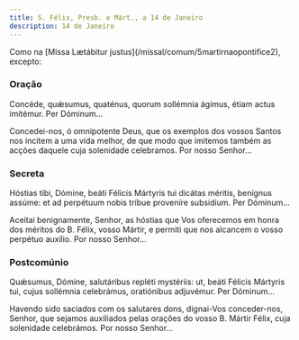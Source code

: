 ```yaml
---
title: S. Félix, Presb. e Márt., a 14 de Janeiro
description: 14 de Janeiro
---
```


<aside>
  Como na [Missa Lætábitur justus](/missal/comum/5martirnaopontifice2), excepto:
</aside>

### Oração

<div class="side-by-side not-content">

Concéde, quǽsumus, quaténus, quorum sollémnia ágimus, étiam actus imitémur. Per Dóminum...

Concedei-nos, ó omnipotente Deus, que os exemplos dos vossos Santos nos incitem a uma vida melhor, de que modo que imitemos também as acções daquele cuja solenidade celebramos. Por nosso Senhor...

</div>

### Secreta

<div class="side-by-side not-content">

Hóstias tibi, Dómine, beáti Félicis Mártyris tui dicátas méritis, benígnus assúme: et ad perpétuum nobis tríbue proveníre subsídium. Per Dóminum...

Aceitai benignamente, Senhor, as hóstias que Vos oferecemos em honra dos méritos do B. Félix, vosso Mártir, e permiti que nos alcancem o vosso perpétuo auxílio. Por nosso Senhor...

</div>

### Postcomúnio

<div class="side-by-side not-content">

Quǽsumus, Dómine, salutáribus repléti mystériis: ut, beáti Félicis Mártyris tui, cujus sollémnia celebrámus, oratiónibus adjuvémur. Per Dóminum...

Havendo sido saciados com os salutares dons, dignai-Vos conceder-nos, Senhor, que sejamos auxiliados pelas orações do vosso B. Mártir Félix, cuja solenidade celebrámos. Por nosso Senhor...

</div>
